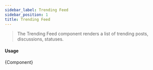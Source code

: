 ```yaml
---
sidebar_label: Trending Feed
sidebar_position: 1
title: Trending Feed
---
```


> The Trending Feed component renders a list of trending posts, discussions, statuses.


<App/>

#### Usage
 <CodeBlock className="language-jsx">{Component}</CodeBlock>